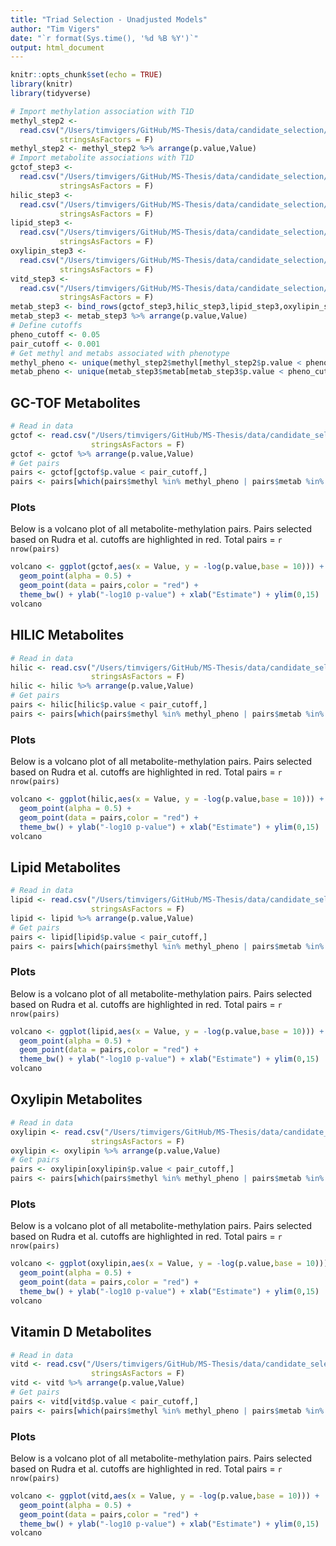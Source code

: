 ```yaml
---
title: "Triad Selection - Unadjusted Models"
author: "Tim Vigers"
date: "`r format(Sys.time(), '%d %B %Y')`"
output: html_document
---
```


```r
knitr::opts_chunk$set(echo = TRUE)
library(knitr)
library(tidyverse)
```

```r
# Import methylation association with T1D
methyl_step2 <- 
  read.csv("/Users/timvigers/GitHub/MS-Thesis/data/candidate_selection/step_2/methyl_adj.csv",
           stringsAsFactors = F)
methyl_step2 <- methyl_step2 %>% arrange(p.value,Value)
# Import metabolite associations with T1D
gctof_step3 <- 
  read.csv("/Users/timvigers/GitHub/MS-Thesis/data/candidate_selection/step_3/gctof_adj.csv",
           stringsAsFactors = F)
hilic_step3 <- 
  read.csv("/Users/timvigers/GitHub/MS-Thesis/data/candidate_selection/step_3/hilic_adj.csv",
           stringsAsFactors = F)
lipid_step3 <- 
  read.csv("/Users/timvigers/GitHub/MS-Thesis/data/candidate_selection/step_3/lipid_adj.csv",
           stringsAsFactors = F)
oxylipin_step3 <- 
  read.csv("/Users/timvigers/GitHub/MS-Thesis/data/candidate_selection/step_3/oxylipin_adj.csv",
           stringsAsFactors = F)
vitd_step3 <- 
  read.csv("/Users/timvigers/GitHub/MS-Thesis/data/candidate_selection/step_3/vitd_adj.csv",
           stringsAsFactors = F)
metab_step3 <- bind_rows(gctof_step3,hilic_step3,lipid_step3,oxylipin_step3,vitd_step3)
metab_step3 <- metab_step3 %>% arrange(p.value,Value)
# Define cutoffs
pheno_cutoff <- 0.05
pair_cutoff <- 0.001
# Get methyl and metabs associated with phenotype
methyl_pheno <- unique(methyl_step2$methyl[methyl_step2$p.value < pheno_cutoff])
metab_pheno <- unique(metab_step3$metab[metab_step3$p.value < pheno_cutoff])
```

## GC-TOF Metabolites

```r
# Read in data
gctof <- read.csv("/Users/timvigers/GitHub/MS-Thesis/data/candidate_selection/step_1/sv/gctof_SV_unadj_scaled.csv",
                  stringsAsFactors = F)
gctof <- gctof %>% arrange(p.value,Value)
# Get pairs
pairs <- gctof[gctof$p.value < pair_cutoff,]
pairs <- pairs[which(pairs$methyl %in% methyl_pheno | pairs$metab %in% metab_pheno),]
```

### Plots

Below is a volcano plot of all metabolite-methylation pairs. Pairs selected based on Rudra et al. cutoffs are highlighted in red. Total pairs = `r nrow(pairs)`

```r
volcano <- ggplot(gctof,aes(x = Value, y = -log(p.value,base = 10))) +
  geom_point(alpha = 0.5) + 
  geom_point(data = pairs,color = "red") +
  theme_bw() + ylab("-log10 p-value") + xlab("Estimate") + ylim(0,15)
volcano
```

## HILIC Metabolites

```r
# Read in data
hilic <- read.csv("/Users/timvigers/GitHub/MS-Thesis/data/candidate_selection/step_1/sv/hilic_SV_unadj_scaled.csv",
                  stringsAsFactors = F)
hilic <- hilic %>% arrange(p.value,Value)
# Get pairs
pairs <- hilic[hilic$p.value < pair_cutoff,]
pairs <- pairs[which(pairs$methyl %in% methyl_pheno | pairs$metab %in% metab_pheno),]
```

### Plots

Below is a volcano plot of all metabolite-methylation pairs. Pairs selected based on Rudra et al. cutoffs are highlighted in red. Total pairs = `r nrow(pairs)`

```r
volcano <- ggplot(hilic,aes(x = Value, y = -log(p.value,base = 10))) +
  geom_point(alpha = 0.5) + 
  geom_point(data = pairs,color = "red") +
  theme_bw() + ylab("-log10 p-value") + xlab("Estimate") + ylim(0,15)
volcano
```

## Lipid Metabolites

```r
# Read in data
lipid <- read.csv("/Users/timvigers/GitHub/MS-Thesis/data/candidate_selection/step_1/sv/lipid_SV_unadj_scaled.csv",
                  stringsAsFactors = F)
lipid <- lipid %>% arrange(p.value,Value)
# Get pairs
pairs <- lipid[lipid$p.value < pair_cutoff,]
pairs <- pairs[which(pairs$methyl %in% methyl_pheno | pairs$metab %in% metab_pheno),]
```

### Plots

Below is a volcano plot of all metabolite-methylation pairs. Pairs selected based on Rudra et al. cutoffs are highlighted in red. Total pairs = `r nrow(pairs)`

```r
volcano <- ggplot(lipid,aes(x = Value, y = -log(p.value,base = 10))) +
  geom_point(alpha = 0.5) + 
  geom_point(data = pairs,color = "red") +
  theme_bw() + ylab("-log10 p-value") + xlab("Estimate") + ylim(0,15)
volcano
```

## Oxylipin Metabolites

```r
# Read in data
oxylipin <- read.csv("/Users/timvigers/GitHub/MS-Thesis/data/candidate_selection/step_1/sv/oxylipin_SV_unadj_scaled.csv",
                  stringsAsFactors = F)
oxylipin <- oxylipin %>% arrange(p.value,Value)
# Get pairs
pairs <- oxylipin[oxylipin$p.value < pair_cutoff,]
pairs <- pairs[which(pairs$methyl %in% methyl_pheno | pairs$metab %in% metab_pheno),]
```

### Plots

Below is a volcano plot of all metabolite-methylation pairs. Pairs selected based on Rudra et al. cutoffs are highlighted in red. Total pairs = `r nrow(pairs)`

```r
volcano <- ggplot(oxylipin,aes(x = Value, y = -log(p.value,base = 10))) +
  geom_point(alpha = 0.5) + 
  geom_point(data = pairs,color = "red") +
  theme_bw() + ylab("-log10 p-value") + xlab("Estimate") + ylim(0,15)
volcano
```

## Vitamin D Metabolites

```r
# Read in data
vitd <- read.csv("/Users/timvigers/GitHub/MS-Thesis/data/candidate_selection/step_1/sv/vitd_SV_unadj_scaled.csv",
                  stringsAsFactors = F)
vitd <- vitd %>% arrange(p.value,Value)
# Get pairs
pairs <- vitd[vitd$p.value < pair_cutoff,]
pairs <- pairs[which(pairs$methyl %in% methyl_pheno | pairs$metab %in% metab_pheno),]
```

### Plots

Below is a volcano plot of all metabolite-methylation pairs. Pairs selected based on Rudra et al. cutoffs are highlighted in red. Total pairs = `r nrow(pairs)`

```r
volcano <- ggplot(vitd,aes(x = Value, y = -log(p.value,base = 10))) +
  geom_point(alpha = 0.5) + 
  geom_point(data = pairs,color = "red") +
  theme_bw() + ylab("-log10 p-value") + xlab("Estimate") + ylim(0,15)
volcano
```